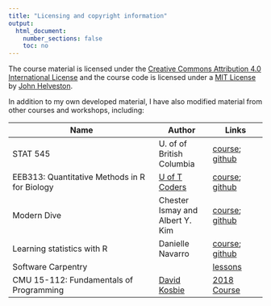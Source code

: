 ```yaml
---
title: "Licensing and copyright information"
output:
  html_document:
    number_sections: false
    toc: no
---
```


The course material is licensed under the
[Creative Commons Attribution 4.0 International License](https://creativecommons.org/licenses/by/4.0/)
and the course code is licensed under a [MIT License](LICENSE-MIT.html)
by [John Helveston](https://www.jhelvy.com).

In addition to my own developed material, I have also modified material from
other courses and workshops, including:

| Name | Author | Links |
| -------- | --- | --- |
| STAT 545 | U. of of British Columbia | [course](http://stat545.com/); [github](https://github.com/STAT545-UBC) |
| EEB313: Quantitative Methods in R for Biology | [U of T Coders](https://uoftcoders.github.io/studyGroup/) | [course](https://uoftcoders.github.io/rcourse/index.html); [github](https://github.com/uoftcoders/rcourse) |
| Modern Dive | Chester Ismay and Albert Y. Kim | [course](https://moderndive.netlify.com/); [github](https://github.com/moderndive/moderndive_book) |
| Learning statistics with R | Danielle Navarro | [course](https://djnavarro.github.io/tidylsrbook/); [github](https://github.com/djnavarro/rbook) |
| Software Carpentry | | [lessons](https://software-carpentry.org/lessons/) |
| CMU 15-112: Fundamentals of Programming | [David Kosbie](http://www.kosbie.net/cmu/) | [2018 Course](http://www.krivers.net/15112-f18/index.html) |
